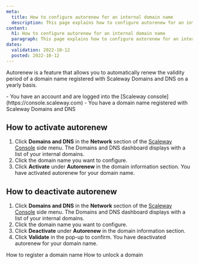 ```yaml
---
meta:
  title: How to configure autorenew for an internal domain name
  description: This page explains how to configure autorenew for an internal domain name with Scaleway Domains and DNS.
content:
  h1: How to configure autorenew for an internal domain name
  paragraph: This page explains how to configure autorenew for an internal domain name with Scaleway Domains and DNS.
dates:
  validation: 2022-10-12
  posted: 2022-10-12
---
```


Autorenew is a feature that allows you to automatically renew the validity period of a domain name registered with Scaleway Domains and DNS on a yearly basis.

<Message type="requirement">
  - You have an account and are logged into the [Scaleway console](https://console.scaleway.com) 
  - You have a domain name registered with Scaleway Domains and DNS
</Message>

## How to activate autorenew

1. Click **Domains and DNS** in the **Network** section of the [Scaleway Console](https://console.scaleway.com) side menu. The Domains and DNS dashboard displays with a list of your internal domains.
2. Click the domain name you want to configure.
3. Click **Activate** under **Autorenew** in the domain information section.
    <Lightbox src="scaleway-domain-autorenew.webp" alt="" />
You have activated autorenew for your domain name.

## How to deactivate autorenew

1. Click **Domains and DNS** in the **Network** section of the [Scaleway Console](https://console.scaleway.com) side menu. The Domains and DNS dashboard displays with a list of your internal domains.
2. Click the domain name you want to configure.
3. Click **Deactivate** under **Autorenew** in the domain information section.
4. Click **Validate** in the pop-up to confirm. 
You have deactivated autorenew for your domain name.

 
<Navigation title="See Also">
  <PreviousButton to="/network/dns-cloud/how-to/register-internal-domain/">How to register a domain name</PreviousButton>
  <NextButton to="/network/dns-cloud/how-to/unlock-internal-domain/">How to unlock a domain</NextButton>
</Navigation>
